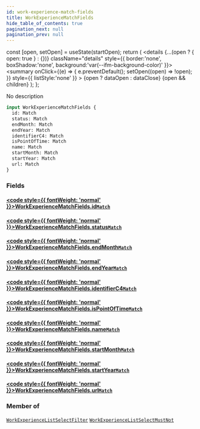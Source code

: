 ```yaml
---
id: work-experience-match-fields
title: WorkExperienceMatchFields
hide_table_of_contents: true
pagination_next: null
pagination_prev: null
---
```







  const [open, setOpen] = useState(startOpen);
  return (
    <details {...(open ? { open: true } : {})} className="details" style={{ border:'none', boxShadow:'none', background:'var(--ifm-background-color)' }}>
      <summary
        onClick={(e) => {
          e.preventDefault();
          setOpen((open) => !open);
        }}
        style={{ listStyle:'none' }}
      >
      {open ? dataOpen : dataClose}
      </summary>
      {open && children}
    </details>
  );
};




No description


```graphql
input WorkExperienceMatchFields {
  id: Match
  status: Match
  endMonth: Match
  endYear: Match
  identifierC4: Match
  isPointOfTime: Match
  name: Match
  startMonth: Match
  startYear: Match
  url: Match
}
```




### Fields

#### [<code style={{ fontWeight: 'normal' }}>WorkExperienceMatchFields.<b>id</b></code>](#)<Bullet />[`Match`](/cris/inputs/match) <Badge class="secondary" text="input"/>
> 
> 

#### [<code style={{ fontWeight: 'normal' }}>WorkExperienceMatchFields.<b>status</b></code>](#)<Bullet />[`Match`](/cris/inputs/match) <Badge class="secondary" text="input"/>
> 
> 

#### [<code style={{ fontWeight: 'normal' }}>WorkExperienceMatchFields.<b>endMonth</b></code>](#)<Bullet />[`Match`](/cris/inputs/match) <Badge class="secondary" text="input"/>
> 
> 

#### [<code style={{ fontWeight: 'normal' }}>WorkExperienceMatchFields.<b>endYear</b></code>](#)<Bullet />[`Match`](/cris/inputs/match) <Badge class="secondary" text="input"/>
> 
> 

#### [<code style={{ fontWeight: 'normal' }}>WorkExperienceMatchFields.<b>identifierC4</b></code>](#)<Bullet />[`Match`](/cris/inputs/match) <Badge class="secondary" text="input"/>
> 
> 

#### [<code style={{ fontWeight: 'normal' }}>WorkExperienceMatchFields.<b>isPointOfTime</b></code>](#)<Bullet />[`Match`](/cris/inputs/match) <Badge class="secondary" text="input"/>
> 
> 

#### [<code style={{ fontWeight: 'normal' }}>WorkExperienceMatchFields.<b>name</b></code>](#)<Bullet />[`Match`](/cris/inputs/match) <Badge class="secondary" text="input"/>
> 
> 

#### [<code style={{ fontWeight: 'normal' }}>WorkExperienceMatchFields.<b>startMonth</b></code>](#)<Bullet />[`Match`](/cris/inputs/match) <Badge class="secondary" text="input"/>
> 
> 

#### [<code style={{ fontWeight: 'normal' }}>WorkExperienceMatchFields.<b>startYear</b></code>](#)<Bullet />[`Match`](/cris/inputs/match) <Badge class="secondary" text="input"/>
> 
> 

#### [<code style={{ fontWeight: 'normal' }}>WorkExperienceMatchFields.<b>url</b></code>](#)<Bullet />[`Match`](/cris/inputs/match) <Badge class="secondary" text="input"/>
> 
> 



### Member of

[`WorkExperienceListSelectFilter`](/cris/inputs/work-experience-list-select-filter)  <Badge class="secondary" text="input"/><Bullet />[`WorkExperienceListSelectMustNot`](/cris/inputs/work-experience-list-select-must-not)  <Badge class="secondary" text="input"/>

